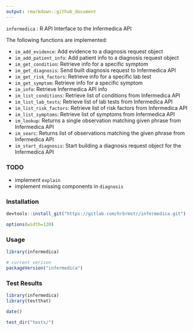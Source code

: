 ```yaml
---
output: rmarkdown::github_document
---
```


`infermedica` : R API Interface to the Infermedica API

The following functions are implemented:

- `im_add_evidence`:	Add evidence to a diagnosis request object
- `im_add_patient_info`:	Add patient info to a diagnosis request object
- `im_get_condition`:	Retrieve info for a specific symptom
- `im_get_diagnosis`:	Send built diagnosis request to Infermedica API
- `im_get_risk_factors`:	Retrieve info for a specific lab test
- `im_get_symptom`:	Retrieve info for a specific symptom
- `im_info`:	Retrieve Infermedica API info
- `im_list_conditions`:	Retrieve list of conditions from Infermedica API
- `im_list_lab_tests`:	Retrieve list of lab tests from Infermedica API
- `im_list_risk_factors`:	Retrieve list of risk factors from Infermedica API
- `im_list_symptoms`:	Retrieve list of symptoms from Infermedica API
- `im_lookup`:	Returns a single observation matching given phrase from Infermedica API
- `im_searc`:	Returns list of observations matching the given phrase from Infermedica API
- `im_start_diagnosis`:	Start building a diagnosis request object for the Infermedica API

### TODO

- implement `explain`
- implement missing components in `diagnosis`

### Installation

```r
devtools::install_git("https://gitlab.com/hrbrmstr/infermedica.git")
```

```r
options(width=120)
```

### Usage

```r
library(infermedica)

# current verison
packageVersion("infermedica")

```

### Test Results

```r
library(infermedica)
library(testthat)

date()

test_dir("tests/")
```

